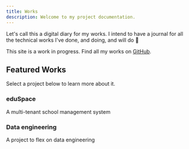 ```yaml
---
title: Works
description: Welcome to my project documentation.
---
```


Let's call this a digital diary for my works. I intend to have a journal for all the technical works
I've done, and doing, and will do 🫡

<Callout>

This site is a work in progress.
Find all my works on [GitHub](https://github.com/shoaibrain).

</Callout>

## Featured Works

Select a project below to learn more about it.

<div className="grid sm:grid-cols-2 gap-4 mt-6">

<Card href="/work/eduSpace">

### eduSpace

A multi-tenant school management system

</Card>

<Card href="/work/data-engineering">

### Data engineering

A project to flex on data engineering

</Card>
</div>

